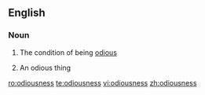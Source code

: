 ==English==

===Noun===
{{en-noun|es|-}}

#{{uncountable}} The condition of being [[odious]]
#{{countable}} An odious thing

[[ro:odiousness]]
[[te:odiousness]]
[[vi:odiousness]]
[[zh:odiousness]]
